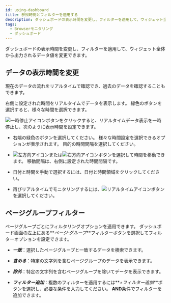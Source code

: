 ```yaml
---
id: using-dashboard
title: 参照時間とフィルターを適用する
description: ダッシュボードの表示時間を変更し、フィルターを適用して、ウィジェット全体から出力されるデータ値を変更できます。
tags:
  - Browserモニタリング
  - ダッシュボード
---
```


ダッシュボードの表示時間を変更し、フィルターを適用して、ウィジェット全体から出力されるデータ値を変更できます。

## データの表示時間を変更

現在のデータの流れをリアルタイムで確認でき、過去のデータを確認することもできます。

<ImgLang img='flexboard-time-set.png' desc='real time' />

右側に設定された時間をリアルタイムでデータを表示します。 緑色のボタンを選択すると、様々な時間を選択できます。

![一時停止アイコン](/img/ico-pause.svg)ボタンをクリックすると、リアルタイムデータ表示を一時停止し、次のように表示時間を設定できます。

<ImgLang img='flexboard-time-set-pause.png' desc='past time' />

- 右端の緑色のボタンを選択してください。 様々な時間設定を選択できるオプションが表示されます。 目的の時間間隔を選択してください。

- ![左方向アイコン](/img/left-arrow.svg)または![右方向アイコン](/img/right-arrow.svg)ボタンを選択して時間を移動できます。 移動間隔は、右側に設定された時間間隔です。

- 日付と時間を手動で選択するには、日付と時間領域をクリックしてください。

- 再びリアルタイムでモニタリングするには、![リアルタイムアイコン](/img/ico-play-time.svg)ボタンを選択してください。

## ページグループフィルター

ページグループごとにフィルタリングオプションを適用できます。 ダッシュボード画面の左上にある**_ページ·グループ_**フィルターボタンを選択してフィルターオプションを設定できます。 

- **_一致_**：選択したページグループと一致するデータを検索できます。

  <ImgLang img='browser-dashboard-filter.png' desc='Page group filter' />

- **_含める_**：特定の文字列を含むページグループのデータを表示できます。

  <ImgLang img='browser-dashboard-filter-include.png' desc='Page group filter' />

- **_除外_**：特定の文字列を含むページグループを除いてデータを表示できます。

  <ImgLang img='browser-dashboard-filter-exclude.png' desc='Page group filter' />

- **_フィルター追加_**：複数のフィルターを適用するには**_+フィルター追加_**ボタンを選択し、必要な条件を入力してください。 **AND**条件でフィルターを追加できます。

  <ImgLang img='browser-dashboard-filter-and.png' desc='Page group filter' />
